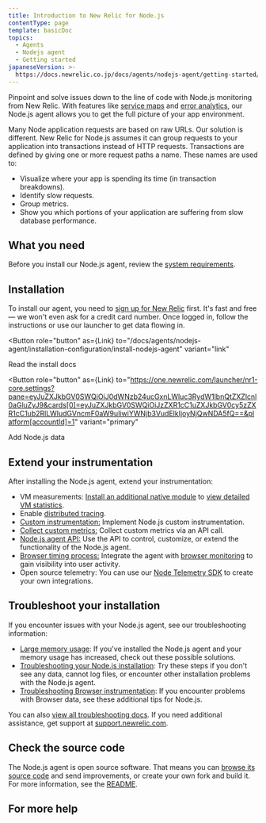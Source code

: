 ```yaml
---
title: Introduction to New Relic for Node.js
contentType: page
template: basicDoc
topics:
  - Agents
  - Nodejs agent
  - Getting started
japaneseVersion: >-
  https://docs.newrelic.co.jp/docs/agents/nodejs-agent/getting-started/introduction-new-relic-nodejs
---
```



Pinpoint and solve issues down to the line of code with Node.js monitoring from New Relic. With features like [service maps](/docs/data-analysis/service-maps/get-started/introduction-service-maps) and [error analytics](/docs/apm/applications-menu/error-analytics/error-analytics-explore-events-behind-errors), our Node.js agent allows you to get the full picture of your app environment.

Many Node application requests are based on raw URLs. Our solution is different. New Relic for Node.js assumes it can group requests to your application into transactions instead of HTTP requests. Transactions are defined by giving one or more request paths a name. These names are used to:

* Visualize where your app is spending its time (in transaction breakdowns).
* Identify slow requests.
* Group metrics.
* Show you which portions of your application are suffering from slow database performance.

## What you need

Before you install our Node.js agent, review the [system requirements](/docs/agents/nodejs-agent/getting-started/compatibility-requirements-nodejs-agent).

## Installation

To install our agent, you need to [sign up for New Relic](https://newrelic.com/signup) first. It's fast and free — we won't even ask for a credit card number. Once logged in, follow the instructions or use our launcher to get data flowing in.

<Button
  role="button"
  as={Link}
  to="/docs/agents/nodejs-agent/installation-configuration/install-nodejs-agent"
  variant="link"
>
  Read the install docs
</Button>

<Button
  role="button"
  as={Link}
  to="https://one.newrelic.com/launcher/nr1-core.settings?pane=eyJuZXJkbGV0SWQiOiJ0dWNzb24ucGxnLWluc3RydW1lbnQtZXZlcnl0aGluZyJ9&cards[0]=eyJuZXJkbGV0SWQiOiJzZXR1cC1uZXJkbGV0cy5zZXR1cC1ub2RlLWludGVncmF0aW9uIiwiYWNjb3VudElkIjoyNjQwNDA5fQ==&platform[accountId]=1"
  variant="primary"
>
  Add Node.js data
</Button>

## Extend your instrumentation

After installing the Node.js agent, extend your instrumentation:

* VM measurements: [Install an additional native module](/docs/agents/nodejs-agent/supported-features/node-vm-measurements) to [view detailed VM statistics](/docs/agents/nodejs-agent/supported-features/node-vms-statistics-page).
* Enable [distributed tracing](/docs/apm/distributed-tracing/getting-started/introduction-distributed-tracing).
* [Custom instrumentation:](/docs/agents/nodejs-agent/supported-features/nodejs-custom-instrumentation) Implement Node.js custom instrumentation.
* [Collect custom metrics:](https://docs.newrelic.com/docs/agents/nodejs-agent/supported-features/nodejs-custom-metrics) Collect custom metrics via an API call.
* [Node.js agent API:](/docs/agents/nodejs-agent/supported-features/nodejs-agent-api) Use the API to control, customize, or extend the functionality of the Node.js agent.
* [Browser timing process:](/docs/agents/nodejs-agent/supported-features/page-load-timing-nodejs) Integrate the agent with [browser monitoring](/docs/browser/new-relic-browser/getting-started/new-relic-browser) to gain visibility into user activity.
* Open source telemetry: You can use our [Node Telemetry SDK](/docs/data-ingest-apis/get-data-new-relic/new-relic-sdks/telemetry-sdks-send-custom-telemetry-data-new-relic) to create your own integrations.

## Troubleshoot your installation

If you encounter issues with your Node.js agent, see our troubleshooting information:

* [Large memory usage](/docs/agents/nodejs-agent/troubleshooting/troubleshooting-large-memory-usage-nodejs): If you've installed the Node.js agent and your memory usage has increased, check out these possible solutions.
* [Troubleshooting your Node.js installation](/docs/agents/nodejs-agent/troubleshooting/troubleshooting-your-nodejs-installation): Try these steps if you don't see any data, cannot log files, or encounter other installation problems with the Node.js agent.
* [Troubleshooting Browser instrumentation](/docs/agents/nodejs-agent/troubleshooting/troubleshooting-page-load-timing-nodejs): If you encounter problems with Browser data, see these additional tips for Node.js.

You can also [view all troubleshooting docs](/docs/agents/net-agent/troubleshooting). If you need additional assistance, get support at [support.newrelic.com](https://support.newrelic.com).

## Check the source code

The Node.js agent is open source software. That means you can [browse its source code](https://github.com/newrelic/node-newrelic "Link opens in a new window.") and send improvements, or create your own fork and build it. For more information, see the [README](https://github.com/newrelic/node-newrelic/blob/main/README.md "Link opens in a new window.").

## For more help
